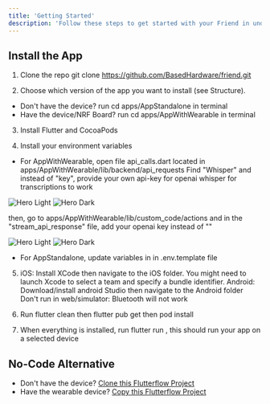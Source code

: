 ```yaml
---
title: 'Getting Started'
description: 'Follow these steps to get started with your Friend in under 5 minutes.'
---
```


## Install the App

1. Clone the repo git clone https://github.com/BasedHardware/friend.git

2. Choose which version of the app you want to install (see Structure).

- Don't have the device? run cd apps/AppStandalone in terminal
- Have the device/NRF Board? run cd apps/AppWithWearable in terminal

3. Install Flutter and CocoaPods

4. Install your environment variables

- For AppWithWearable, open file api_calls.dart located in apps/AppWithWearable/lib/backend/api_requests  Find "Whisper" and instead of "key", provide your own api-key for openai whisper for transcriptions to work

<img
  className="block dark:hidden"
  src="/images/clean.png"
  alt="Hero Light"
/>
<img
  className="hidden dark:block"
  src="/images/clean.png"
  alt="Hero Dark"
/>

then, go to apps/AppWithWearable/lib/custom_code/actions and in the "stream_api_response" file, add your openai key instead of ""


<img
  className="block dark:hidden"
  src="/images/clean2.png"
  alt="Hero Light"
/>
<img
  className="hidden dark:block"
  src="/images/clean2.png"
  alt="Hero Dark"
/>

- For AppStandalone, update variables in in .env.template file

5. iOS: Install XCode then navigate to the iOS folder. You might need to launch Xcode to select a team and specify a bundle identifier. Android: Download/install android Studio then navigate to the Android folder Don't run in web/simulator: Bluetooth will not work

6. Run flutter clean  then flutter pub get then pod install

7. When everything is installed, run flutter run , this should run your app on a selected device

## No-Code Alternative

- Don't have the device?   [Clone this Flutterflow Project](https://app.flutterflow.io/project/friend-0x9u40)
- Have the wearable device? [Copy this Flutterflow Project](https://app.flutterflow.io/project/friend-share-19bk3d)


